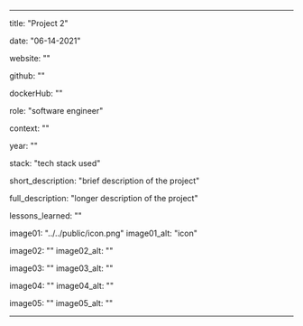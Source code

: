 ---

title: "Project 2"

date: "06-14-2021"

website: ""

github: ""

dockerHub: ""

role: "software engineer"

context: ""

year: ""

stack: "tech stack used"

short_description: "brief description of the project"

full_description: "longer description of the project"

lessons_learned: ""

image01: "../../public/icon.png"
image01_alt: "icon"

image02: ""
image02_alt: ""

image03: ""
image03_alt: ""

image04: ""
image04_alt: ""

image05: ""
image05_alt: ""

---